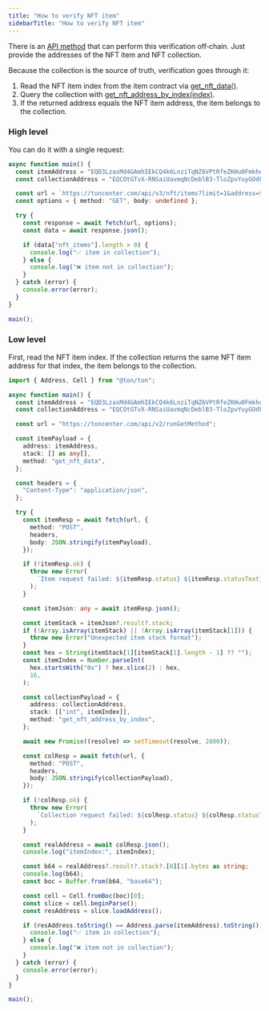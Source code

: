 ```yaml
---
title: "How to verify NFT item"
sidebarTitle: "How to verify NFT item"
---
```



There is an [API method](/ecosystem/rpc/toncenter/v3/nfts/get-nft-items?playground=open) that can perform this verification off‑chain. Just provide the addresses of the NFT item and NFT collection.

Because the collection is the source of truth, verification goes through it:

1. Read the NFT item index from the item contract via [get_nft_data()](/standard/tokens/nft/api#get-nft-data).
1. Query the collection with [get_nft_address_by_index(index)](/standard/tokens/nft/api#get-nft-address-by-index).
1. If the returned address equals the NFT item address, the item belongs to the collection.

### High level

You can do it with a single request:

```ts TypeScript
async function main() {
  const itemAddress = "EQD3LzasMd4GAmhIEkCQ4k6LnziTqNZ6VPtRfeZKHu0Fmkho";
  const collectionAddress = "EQCOtGTvX-RNSaiUavmqNcDeblB3-TloZpvYuyGOdFnfy-1N";

  const url = `https://toncenter.com/api/v3/nft/items?limit=1&address=${itemAddress}&collection_address=${collectionAddress}`;
  const options = { method: "GET", body: undefined };

  try {
    const response = await fetch(url, options);
    const data = await response.json();

    if (data["nft_items"].length > 0) {
      console.log("✅ item in collection");
    } else {
      console.log("❌ item not in collection");
    }
  } catch (error) {
    console.error(error);
  }
}

main();
```

### Low level

First, read the NFT item index. If the collection returns the same NFT item address for that index, the item belongs to the collection.

```ts TypeScript
import { Address, Cell } from "@ton/ton";

async function main() {
  const itemAddress = "EQD3LzasMd4GAmhIEkCQ4k6LnziTqNZ6VPtRfeZKHu0Fmkho";
  const collectionAddress = "EQCOtGTvX-RNSaiUavmqNcDeblB3-TloZpvYuyGOdFnfy-1N";

  const url = "https://toncenter.com/api/v2/runGetMethod";

  const itemPayload = {
    address: itemAddress,
    stack: [] as any[],
    method: "get_nft_data",
  };

  const headers = {
    "Content-Type": "application/json",
  };

  try {
    const itemResp = await fetch(url, {
      method: "POST",
      headers,
      body: JSON.stringify(itemPayload),
    });

    if (!itemResp.ok) {
      throw new Error(
        `Item request failed: ${itemResp.status} ${itemResp.statusText}`,
      );
    }

    const itemJson: any = await itemResp.json();

    const itemStack = itemJson?.result?.stack;
    if (!Array.isArray(itemStack) || !Array.isArray(itemStack[1])) {
      throw new Error("Unexpected item stack format");
    }
    const hex = String(itemStack[1][itemStack[1].length - 1] ?? "");
    const itemIndex = Number.parseInt(
      hex.startsWith("0x") ? hex.slice(2) : hex,
      16,
    );

    const collectionPayload = {
      address: collectionAddress,
      stack: [["int", itemIndex]],
      method: "get_nft_address_by_index",
    };

    await new Promise((resolve) => setTimeout(resolve, 2000));

    const colResp = await fetch(url, {
      method: "POST",
      headers,
      body: JSON.stringify(collectionPayload),
    });

    if (!colResp.ok) {
      throw new Error(
        `Collection request failed: ${colResp.status} ${colResp.statusText}`,
      );
    }

    const realAddress = await colResp.json();
    console.log("itemIndex:", itemIndex);

    const b64 = realAddress?.result?.stack?.[0][1].bytes as string;
    console.log(b64);
    const boc = Buffer.from(b64, "base64");

    const cell = Cell.fromBoc(boc)[0];
    const slice = cell.beginParse();
    const resAddress = slice.loadAddress();

    if (resAddress.toString() == Address.parse(itemAddress).toString()) {
      console.log("✅ item in collection");
    } else {
      console.log("❌ item not in collection");
    }
  } catch (error) {
    console.error(error);
  }
}

main();
```
